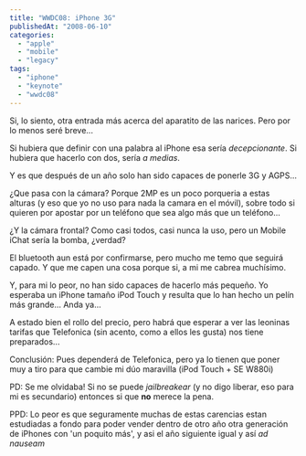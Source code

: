 ```yaml
---
title: "WWDC08: iPhone 3G"
publishedAt: "2008-06-10"
categories: 
  - "apple"
  - "mobile"
  - "legacy"
tags: 
  - "iphone"
  - "keynote"
  - "wwdc08"
---
```


Si, lo siento, otra entrada más acerca del aparatito de las narices. Pero por lo menos seré breve...

Si hubiera que definir con una palabra al iPhone esa sería _decepcionante_. Si hubiera que hacerlo con dos, sería _a medias_.

Y es que después de un año solo han sido capaces de ponerle 3G y AGPS...

¿Que pasa con la cámara? Porque 2MP es un poco porqueria a estas alturas (y eso que yo no uso para nada la camara en el móvil), sobre todo si quieren por apostar por un teléfono que sea algo más que un teléfono...

¿Y la cámara frontal? Como casi todos, casi nunca la uso, pero un Mobile iChat sería la bomba, ¿verdad?

El bluetooth aun está por confirmarse, pero mucho me temo que seguirá capado. Y que me capen una cosa porque si, a mi me cabrea muchísimo.

Y, para mi lo peor, no han sido capaces de hacerlo más pequeño. Yo esperaba un iPhone tamaño iPod Touch y resulta que lo han hecho un pelín más grande... Anda ya...

A estado bien el rollo del precio, pero habrá que esperar a ver las leoninas tarifas que Telefonica (sin acento, como a ellos les gusta) nos tiene preparados...

Conclusión: Pues dependerá de Telefonica, pero ya lo tienen que poner muy a tiro para que cambie mi dúo maravilla (iPod Touch + SE W880i)

PD: Se me olvidaba! Si no se puede _jailbreakear_ (y no digo liberar, eso para mi es secundario) entonces si que **no** merece la pena.

PPD: Lo peor es que seguramente muchas de estas carencias estan estudiadas a fondo para poder vender dentro de otro año otra generación de iPhones con 'un poquito más', y asi el año siguiente igual y así _ad nauseam_
